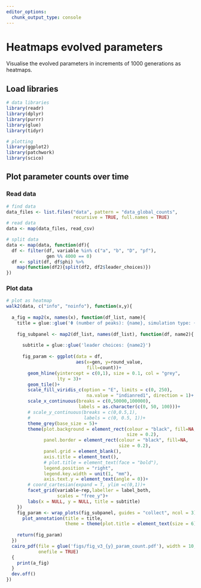 ```yaml
---
editor_options:
  chunk_output_type: console
---
```


# Heatmaps evolved parameters

Visualise the evolved parameters in increments of 1000 generations as heatmaps.

## Load libraries 

```r
# data libraries
library(readr)
library(dplyr)
library(purrr)
library(glue)
library(tidyr)

# plotting
library(ggplot2)
library(patchwork)
library(scico)
```

## Plot parameter counts over time

### Read data

```r
# find data
data_files <- list.files("data", pattern = "data_global_counts",
                         recursive = TRUE, full.names = TRUE)
# read data
data <- map(data_files, read_csv)

# split data
data <- map(data, function(df){
  df <- filter(df, variable %in% c("a", "b", "D", "pf"),
               gen %% 4000 == 0)
  df <- split(df, df$phi) %>% 
    map(function(df2){split(df2, df2$leader_choices)})
})
```

### Plot data

```r
# plot as heatmap
walk2(data, c("info", "noinfo"), function(x,y){
  
  a_fig = map2(x, names(x), function(df_list, name){
    title = glue::glue('Φ (number of peaks): {name}, simulation type: {y}')
    
    fig_subpanel <- map2(df_list, names(df_list), function(df, name2){
      
      subtitle = glue::glue('leader choices: {name2}')
      
      fig_param <- ggplot(data = df, 
                          aes(x=gen, y=round_value, 
                              fill=count))+
        geom_hline(yintercept = c(0,1), size = 0.1, col = "grey",
                   lty = 3)+
        geom_tile()+
        scale_fill_viridis_c(option = "E", limits = c(0, 250),
                              na.value = "indianred1", direction = 1)+
        scale_x_continuous(breaks = c(0,50000,100000),
                           labels = as.character(c(0, 50, 100)))+
        # scale_y_continuous(breaks = c(0,0.5,1),
        #                    labels = c(0, 0.5, 1))+
        theme_grey(base_size = 5)+
        theme(plot.background = element_rect(colour = "black", fill=NA,
                                             size = 0.2),
              panel.border = element_rect(colour = "black", fill=NA,
                                          size = 0.2),
              panel.grid = element_blank(),
              axis.title = element_text(),
              # plot.title = element_text(face = "bold"),
              legend.position = "right",
              legend.key.width = unit(1, "mm"),
              axis.text.y = element_text(angle = 0))+
        # coord_cartesian(expand = T, ylim =c(0,1))+
        facet_grid(variable~rep,labeller = label_both,
                   scales = "free_y")+
        labs(x = NULL, y = NULL, title = subtitle)
    })
    fig_param <- wrap_plots(fig_subpanel, guides = "collect", ncol = 3)+
      plot_annotation(title = title,
                      theme = theme(plot.title = element_text(size = 6)))
    
    return(fig_param)
  })
  cairo_pdf(file = glue('figs/fig_v3_{y}_param_count.pdf'), width = 10, height = 3,
            onefile = TRUE)
  {
    print(a_fig)
  }
  dev.off()
})
```

